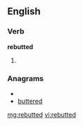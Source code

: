 ==English==

===Verb===
'''rebutted'''

# {{past of|[[rebut]]}}

===Anagrams===
* {{alphagram|bdeerttu}}
* [[buttered#English|buttered]]

[[mg:rebutted]]
[[vi:rebutted]]